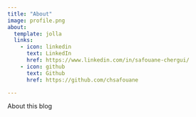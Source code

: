 ```yaml
---
title: "About"
image: profile.png
about:
  template: jolla
  links:
    - icon: linkedin
      text: LinkedIn
      href: https://www.linkedin.com/in/safouane-chergui/
    - icon: github
      text: Github
      href: https://github.com/chsafouane

---
```


About this blog
